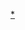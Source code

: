 {{Navbox
|title=[[欧洲]]
|name=歐洲
|bodyclass=hlist
|state = {{{state|autocollapse}}}
|image = [[File:Europe (orthographic projection).svg|100px]]
|imagestyle = padding: 0 0.5em;
|listclass = hlist
|group1=[[西欧]]
|list1= 
 {{Navbox |child
 |groupstyle = width:2em; text-align:left
 |liststyle = width:auto; text-align:left
|group1 = [[不列顛群島]]
|list1 =
* [[英国]]
** [[英格兰]]
** [[苏格兰]]
** [[威爾斯|威尔士]]
** [[北爱尔兰]]
* [[爱尔兰]] 
|group2 = [[法语地理分布|法語圈]]
|list2 =
* [[法国]]
* [[摩纳哥]]
|group3 = [[比荷盧聯盟|低地國家群]]
|list3 =
* [[荷兰王国|荷兰]]
* [[比利时]]
* [[卢森堡]]
}}
|group2 = [[南欧]]
|list2 =
 {{Navbox |child
 |groupstyle = width:2em; text-align:left
 |liststyle = width:auto; text-align:left
|group1 = [[意大利半島|亞平寧半島]]
|list1 =
* [[意大利]]
* [[梵蒂冈]]（[[聖座的法律地位|属]][[聖座]]）
* [[馬爾他騎士團]]
* [[圣马力诺]]
|group2 = [[伊比利亚半岛]]
|list2 = 
* [[葡萄牙]]
* [[西班牙]]
* [[安道尔]]
|group3 = [[地中海|地中海諸國]]
|list3 =
* [[希腊]]
* [[賽普勒斯]]
* [[马耳他|馬爾他]]

}}
|group3=[[中欧]]
| list3=
 {{Navbox |child
 |groupstyle = width:2em; text-align:left
 |liststyle = width:auto; text-align:left
|group1 = [[德語地理分佈|德語圈]]
|list1 =
* [[德国]]
* [[奥地利]]
* [[瑞士]]
* [[列支敦斯登]]
|group2 = [[匈牙利语|馬扎兒語圈]]
|list2 =
* [[匈牙利]]
|group3 = [[西斯拉夫民族|西斯拉夫]]國家
|list3 =
* [[波兰]]
* [[捷克]]
* [[斯洛伐克]]
}}
|group4=[[北欧]]
|list4=
{{Navbox |child
 |groupstyle = width:2em; text-align:left
 |liststyle = width:auto; text-align:left
|group1 = [[北欧五国|斯堪的纳维亚]]
|list1 = 
* [[丹麦]]
* [[挪威]]
* [[瑞典]]
* [[芬兰]]
* [[冰岛]]
|group2 = [[波罗的海国家|波羅的海]]
|list2 = 
* [[立陶宛]]
* [[拉脫維亞]]
* [[爱沙尼亚]]
}}
|group5=[[东欧]]
|list5=
 {{Navbox |child
 |groupstyle = width:2em; text-align:left
 |liststyle = width:auto; text-align:left
 |group1 = [[東斯拉夫民族|東斯拉夫]]
 |list1 =
* [[俄罗斯]]（[[歐洲俄羅斯|欧洲部分]]）
* [[白俄罗斯]]
* [[乌克兰]]
 |group2 = [[巴尔干半岛]]
 |list2 = 
* [[斯洛文尼亚|斯洛維尼亞]]
* [[克罗地亚|克羅埃西亞]]
* [[波斯尼亚和黑塞哥维那]]
* [[塞尔维亚]]
* [[蒙特內哥羅|-{zh-hk:黑山;zh-hans:黑山;zh-tw:蒙特內哥羅;}-]]
* [[北馬其頓]]
* [[科索沃]]
* [[阿尔巴尼亚]]
* [[保加利亚|-{zh-hk:保加利亞;zh-hans:保加利亚;zh-tw:保加利亞;}-]]
* [[羅馬尼亞]]
* [[摩尔多瓦]]
}}
|group6 = 跨欧亚地区<br><small>（部分領土位於歐洲）</small>
|list6 =
* [[俄罗斯]]（[[歐洲俄羅斯|欧洲部分]]）
* [[土耳其]]（[[色雷斯]]）
* [[喬治亞]]（[[高加索|高加索地區]]）
* [[阿塞拜疆]]（[[高加索|高加索地區]]）
* [[哈萨克斯坦|-{zh-hans:哈萨克斯坦;zh-hant:哈薩克斯坦;zh-tw:哈薩克}-]]（[[乌拉尔河]]以西）
|group7 = [[属地|海外屬地]]與<br />其他特殊政區
|list7 =
* 英國
** [[直布罗陀]]
** [[根西行政區|-{zh-hans:根西;zh-hk:根西;zh-tw:格恩西}-]]
** [[曼島|-{zh-cn:马恩岛;zh-tw:曼島;zh-hk:人島;}-]]
** [[澤西]]
* 挪威
** [[揚馬延|揚馬延島]]
** [[斯瓦尔巴|-{zh-hans:斯瓦尔巴;zh-cn:斯瓦尔巴;zh-hant:斯瓦爾巴;zh-tw:斯瓦巴}-群島]]
* 丹麥
** [[法罗群岛]]
** [[格陵兰]]
|below =
* 参见：[[世界政區索引]]
* [[非洲]]
* [[美洲]]
* [[南极洲]]
* [[亚洲]]
* [[大洋洲]]
* [[各国首都列表]]
}}<noinclude>
[[Category:欧洲国家|*]]
[[Category:欧洲国家模板| ]]
[[Category:欧洲导航模板| ]] 
</noinclude>